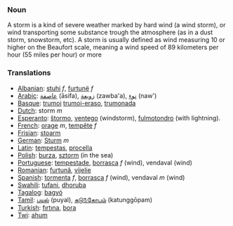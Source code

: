 === Noun ===
A storm is a kind of severe weather marked by hard wind (a wind storm), or wind transporting some substance trough the atmosphere (as in a dust storm, snowstorm, etc). A storm is usually defined as wind measuring 10 or higher on the Beaufort scale, meaning a wind speed of 89 kilometers per hour (55 miles per hour) or more

=== Translations===

*[[Albanian]]: [[stuhi]] ''f'', [[furtunë]] ''f''
*[[Arabic]]: [[عاصفة]] (āsifa), [[زوبعة]] (zawba'a), [[نوء]] (naw')
*[[Basque]]: [[trumoi]] [[trumoi-eraso]], [[trumonada]]
*[[Dutch]]: storm ''m''
*[[Esperanto]]: [[ŝtormo]], [[ventego]] (windstorm), [[fulmotondro]] (with lightning).
*[[French]]: [[orage]] ''m'', [[tempête]] ''f''
*[[Frisian]]: [[stoarm]]
*[[German]]: [[Sturm]] ''m''
*[[Latin]]: [[tempestas]], [[procella]]
*[[Polish]]: [[burza]], [[sztorm]] (in the sea)
*[[Portuguese]]: [[tempestade]], [[borrasca]] ''f'' (wind), vendaval (wind)
*[[Romanian]]: [[furtună]], [[vijelie]]
*[[Spanish]]: [[tormenta]] ''f'', [[borrasca]] ''f'' (wind), vendaval ''m'' (wind)
*[[Swahili]]: [[tufani]], [[dhoruba]]
*[[Tagalog]]: [[bagyó]]
*[[Tamil]]: [[புயல்]] (puyal), [[கடு௩்கோபம்]] (katunggōpam)
*[[Turkish]]: [[fırtına]], [[bora]]
*[[Twi]]: [[ahum]]